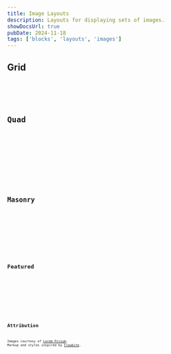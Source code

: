 ```yaml
---
title: Image Layouts
description: Layouts for displaying sets of images.
showDocsUrl: true
pubDate: 2024-11-18
tags: ['blocks', 'layouts', 'images']
---
```



## Grid

<Preview client:visible>
	<Fragment slot="preview">
		<Grid />
	</Fragment>
	<Fragment slot="code">
		<Code code={GridRaw} lang="astro" />
	</Fragment>
</Preview>

## Quad

<Preview client:visible>
	<Fragment slot="preview">
		<Quad />
	</Fragment>
	<Fragment slot="code">
		<Code code={QuadRaw} lang="astro" />
	</Fragment>
</Preview>

## Masonry

<Preview client:visible>
	<Fragment slot="preview">
		<Masonry />
	</Fragment>
	<Fragment slot="code">
		<Code code={MasonryRaw} lang="astro" />
	</Fragment>
</Preview>

## Featured

<Preview client:visible>
	<Fragment slot="preview">
		<Featured />
	</Fragment>
	<Fragment slot="code">
		<Code code={FeaturedRaw} lang="astro" />
	</Fragment>
</Preview>

## Attribution

Images courtesy of [Lorem Picsum](https://picsum.photos/). Markup and styles inspired by [Flowbite](https://flowbite.com/docs/components/gallery/#masonry-grid).
